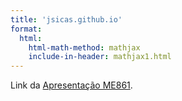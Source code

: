 ```yaml
---
title: 'jsicas.github.io'
format:
  html:
    html-math-method: mathjax
    include-in-header: mathjax1.html
---
```


Link da [Apresentação ME861](docs/scripts/apresentacoes/regressaoII/ME861_Apresentacao.html).
